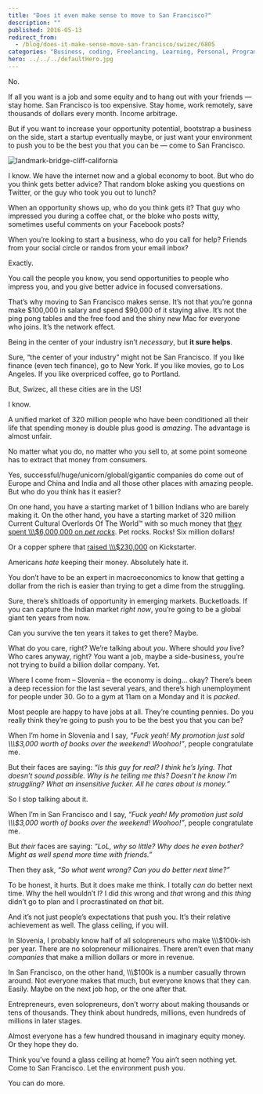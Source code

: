 ```yaml
---
title: "Does it even make sense to move to San Francisco?"
description: ""
published: 2016-05-13
redirect_from:
  - /blog/does-it-make-sense-move-san-francisco/swizec/6805
categories: "Business, coding, Freelancing, Learning, Personal, Programming, San Francisco, self improvement, Side Projects, Start Up, Startups"
hero: ../../../defaultHero.jpg
---
```


No.

If all you want is a job and some equity and to hang out with your friends — stay home. San Francisco is too expensive. Stay home, work remotely, save thousands of dollars every month. Income arbitrage.

But if you want to increase your opportunity potential, bootstrap a business on the side, start a startup eventually maybe, or just want your environment to push you to be the best you that you can be — come to San Francisco.

![landmark-bridge-cliff-california](https://swizec.com/blog/wp-content/uploads/2016/05/landmark-bridge-cliff-california-1024x476.jpeg)

I know. We have the internet now and a global economy to boot. But who do you think gets better advice? That random bloke asking you questions on Twitter, or the guy who took you out to lunch?

When an opportunity shows up, who do you think gets it? That guy who impressed you during a coffee chat, or the bloke who posts witty, sometimes useful comments on your Facebook posts?

When you’re looking to start a business, who do you call for help? Friends from your social circle or randos from your email inbox?

Exactly.

You call the people you know, you send opportunities to people who impress you, and you give better advice in focused conversations.

That’s why moving to San Francisco makes sense. It’s not that you’re gonna make $100,000 in salary and spend $90,000 of it staying alive. It’s not the ping pong tables and the free food and the shiny new Mac for everyone who joins. It’s the network effect.

Being in the center of your industry isn’t _necessary_, but **it sure helps**.

Sure, “the center of your industry” might not be San Francisco. If you like finance (even tech finance), go to New York. If you like movies, go to Los Angeles. If you like overpriced coffee, go to Portland.

But, Swizec, all these cities are in the US!

I know.

A unified market of 320 million people who have been conditioned all their life that spending money is double plus good is _amazing_. The advantage is almost unfair.

No matter what you do, no matter who you sell to, at some point someone has to extract that money from consumers.

Yes, successful/huge/unicorn/global/gigantic companies do come out of Europe and China and India and all those other places with amazing people. But who do you think has it easier?

On one hand, you have a starting market of 1 billion Indians who are barely making it. On the other hand, you have a starting market of 320 million Current Cultural Overlords Of The World™ with so much money that [they spent \\\\\\\$6,000,000 on _pet rocks_](https://en.wikipedia.org/wiki/Pet_Rock). Pet rocks. Rocks! Six million dollars!

Or a copper sphere that [raised \\\\\\\$230,000](https://www.kickstarter.com/projects/trancemetals/trance-sphere-oligodynamic-copper) on Kickstarter.

Americans _hate_ keeping their money. Absolutely hate it.

You don’t have to be an expert in macroeconomics to know that getting a dollar from the rich is easier than trying to get a dime from the struggling.

Sure, there’s shitloads of opportunity in emerging markets. Bucketloads. If you can capture the Indian market _right now_, you’re going to be a global giant ten years from now.

Can you survive the ten years it takes to get there? Maybe.

What do you care, right? We’re talking about _you_. Where should _you_ live? Who cares anyway, right? You want a job, maybe a side-business, you’re not trying to build a billion dollar company. Yet.

Where I come from – Slovenia – the economy is doing… okay? There’s been a deep recession for the last several years, and there’s high unemployment for people under 30. Go to a gym at 11am on a Monday and it is _packed_.

Most people are happy to have jobs at all. They’re counting pennies. Do you really think they’re going to push you to be the best you that you can be?

When I’m home in Slovenia and I say, _“Fuck yeah! My promotion just sold \\\\\\\$3,000 worth of books over the weekend! Woohoo!”_, people congratulate me.

But their faces are saying: _“Is this guy for real? I think he’s lying. That doesn’t sound possible. Why is he telling me this? Doesn’t he know I’m struggling? What an insensitive fucker. All he cares about is money.”_

So I stop talking about it.

When I’m in San Francisco and I say, _“Fuck yeah! My promotion just sold \\\\\\\$3,000 worth of books over the weekend! Woohoo!”_, people congratulate me.

But _their_ faces are saying: _“LoL, why so little? Why does he even bother? Might as well spend more time with friends.”_

Then they ask, _“So what went wrong? Can you do better next time?”_

To be honest, it hurts. But it does make me think. I totally _can_ do better next time. Why the hell wouldn’t I? I did _this_ wrong and _that_ wrong and _this thing_ didn’t go to plan and I procrastinated on _that_ bit.

And it’s not just people’s expectations that push you. It’s their relative achievement as well. The glass ceiling, if you will.

In Slovenia, I probably know half of all solopreneurs who make \\\\\\\$100k-ish per year. There are no solopreneur millionaires. There aren’t even that many _companies_ that make a million dollars or more in revenue.

In San Francisco, on the other hand, \\\\\\\$100k is a number casually thrown around. Not everyone makes that much, but everyone knows that they can. Easily. Maybe on the next job hop, or the one after that.

Entrepreneurs, even solopreneurs, don’t worry about making thousands or tens of thousands. They think about hundreds, millions, even hundreds of millions in later stages.

Almost everyone has a few hundred thousand in imaginary equity money. Or they hope they do.

Think you’ve found a glass ceiling at home? You ain’t seen nothing yet. Come to San Francisco. Let the environment push you.

You can do more.
